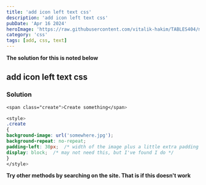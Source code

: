 ```yaml
---
title: 'add icon left text css'
description: 'add icon left text css'
pubDate: 'Apr 16 2024'
heroImage: 'https://raw.githubusercontent.com/vitalik-hakim/TABLES404/main/error_b/CSS.png'
category: 'css'
tags: [add, css, text]
---
```


**The solution for this is noted below**

## add icon left text css

### Solution

```css
<span class="create">Create something</span>

<style>
.create
{
background-image: url('somewhere.jpg');
background-repeat: no-repeat;
padding-left: 30px;  /* width of the image plus a little extra padding */
display: block;  /* may not need this, but I've found I do */
}
</style>
```

**Try other methods by searching on the site. That is if this doesn't work**
